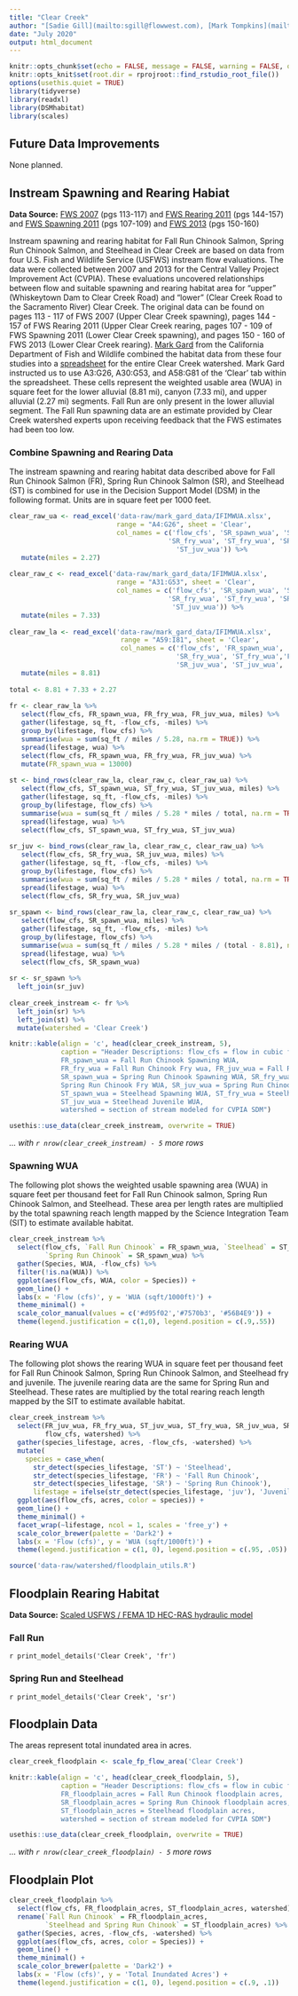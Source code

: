 ```yaml
---
title: "Clear Creek"
author: "[Sadie Gill](mailto:sgill@flowwest.com), [Mark Tompkins](mailto:mtompkins@flowwest.com)"
date: "July 2020"
output: html_document
---
```

```r
knitr::opts_chunk$set(echo = FALSE, message = FALSE, warning = FALSE, out.width = '100%')
knitr::opts_knit$set(root.dir = rprojroot::find_rstudio_root_file())
options(usethis.quiet = TRUE)
library(tidyverse)
library(readxl)
library(DSMhabitat)
library(scales)
```
## Future Data Improvements
None planned.  

## Instream Spawning and Rearing Habiat
**Data Source:** [FWS 2007](https://www.fws.gov/lodi/instream-flow/Documents/Clear%20Creek%20Whiskeytown%20to%20Clear%20Creek%20Br%20spawning%20final%20report.pdf){target="_blank"} (pgs 113-117) and [FWS Rearing 2011](https://www.fws.gov/lodi/instream-flow/Documents/Clear%20Creek%20Whiskeytown%20to%20Clear%20Creek%20Br%20rearing%20final%20report.pdf){target="_blank"} (pgs 144-157) and [FWS Spawning 2011](https://www.fws.gov/lodi/instream-flow/Documents/Clear%20Creek%20Lower%20Spawning%20Final%20Report.pdf){target="_blank"} (pgs 107-109) and [FWS 2013](https://www.fws.gov/lodi/instream-flow/Documents/Clear%20Creek%20Lower%20Rearing%20Final%20Report-1.pdf){target="_blank"} (pgs 150-160)    


Instream spawning and rearing habitat for Fall Run Chinook Salmon, Spring Run Chinook Salmon, and Steelhead in Clear Creek are based on data from four U.S. Fish and Wildlife Service (USFWS) instream flow evaluations. The data were collected between 2007 and 2013 for the Central Valley Project Improvement Act (CVPIA). These evaluations uncovered relationships between flow and suitable spawning and rearing habitat area for "upper" (Whiskeytown Dam to Clear Creek Road) and "lower" (Clear Creek Road to the Sacramento River) Clear Creek. The original data can be found on pages 113 - 117 of FWS 2007 (Upper Clear Creek spawning), pages 144 - 157 of FWS Rearing 2011 (Upper Clear Creek rearing, pages 107 - 109 of FWS Spawning 2011 (Lower Clear Creek spawning), and pages 150 - 160 of FWS 2013 (Lower Clear Creek rearing). [Mark Gard](mailto:Mark.Gard@Wildlife.ca.gov) from the California Department of Fish and Wildlife combined the habitat data from these four studies into a [spreadsheet](https://cvpiahabitat-r-package.s3-us-west-2.amazonaws.com/IFIMWUA.xlsx) for the entire Clear Creek watershed. Mark Gard instructed us to use A3:G26, A30:G53, and A58:G81 of the 'Clear' tab within the spreadsheet. These cells represent the weighted usable area (WUA) in square feet for the lower alluvial (8.81 mi), canyon (7.33 mi), and upper alluvial (2.27 mi) segments. Fall Run are only present in the lower alluvial segment. The Fall Run spawning data are an estimate provided by Clear Creek watershed experts upon receiving feedback that the FWS estimates had been too low.

### Combine Spawning and Rearing Data
The instream spawning and rearing habitat data described above for Fall Run Chinook Salmon (FR), Spring Run Chinook Salmon (SR), and Steelhead (ST) is combined for use in the Decision Support Model (DSM) in the following format. Units are in square feet per 1000 feet.   
```r
clear_raw_ua <- read_excel('data-raw/mark_gard_data/IFIMWUA.xlsx', 
                           range = "A4:G26", sheet = 'Clear', 
                           col_names = c('flow_cfs', 'SR_spawn_wua', 'ST_spawn_wua', 
                                        'SR_fry_wua', 'ST_fry_wua', 'SR_juv_wua', 
                                          'ST_juv_wua')) %>% 
   mutate(miles = 2.27)
 
clear_raw_c <- read_excel('data-raw/mark_gard_data/IFIMWUA.xlsx', 
                           range = "A31:G53", sheet = 'Clear',
                           col_names = c('flow_cfs', 'SR_spawn_wua', 'ST_spawn_wua', 
                                        'SR_fry_wua', 'ST_fry_wua', 'SR_juv_wua', 
                                         'ST_juv_wua')) %>% 
   mutate(miles = 7.33)
 
clear_raw_la <- read_excel('data-raw/mark_gard_data/IFIMWUA.xlsx', 
                            range = "A59:I81", sheet = 'Clear',
                            col_names = c('flow_cfs', 'FR_spawn_wua', 'ST_spawn_wua', 
                                          'SR_fry_wua', 'ST_fry_wua','FR_fry_wua', 
                                          'SR_juv_wua', 'ST_juv_wua', 'FR_juv_wua')) %>% 
   mutate(miles = 8.81)
 
total <- 8.81 + 7.33 + 2.27
 
fr <- clear_raw_la %>% 
   select(flow_cfs, FR_spawn_wua, FR_fry_wua, FR_juv_wua, miles) %>% 
   gather(lifestage, sq_ft, -flow_cfs, -miles) %>% 
   group_by(lifestage, flow_cfs) %>% 
   summarise(wua = sum(sq_ft / miles / 5.28, na.rm = TRUE)) %>% 
   spread(lifestage, wua) %>% 
   select(flow_cfs, FR_spawn_wua, FR_fry_wua, FR_juv_wua) %>%
   mutate(FR_spawn_wua = 13000)
 
st <- bind_rows(clear_raw_la, clear_raw_c, clear_raw_ua) %>% 
   select(flow_cfs, ST_spawn_wua, ST_fry_wua, ST_juv_wua, miles) %>% 
   gather(lifestage, sq_ft, -flow_cfs, -miles) %>% 
   group_by(lifestage, flow_cfs) %>% 
   summarise(wua = sum(sq_ft / miles / 5.28 * miles / total, na.rm = TRUE)) %>% 
   spread(lifestage, wua) %>% 
   select(flow_cfs, ST_spawn_wua, ST_fry_wua, ST_juv_wua) 
 
sr_juv <- bind_rows(clear_raw_la, clear_raw_c, clear_raw_ua) %>% 
   select(flow_cfs, SR_fry_wua, SR_juv_wua, miles) %>% 
   gather(lifestage, sq_ft, -flow_cfs, -miles) %>% 
   group_by(lifestage, flow_cfs) %>% 
   summarise(wua = sum(sq_ft / miles / 5.28 * miles / total, na.rm = TRUE)) %>% 
   spread(lifestage, wua) %>% 
   select(flow_cfs, SR_fry_wua, SR_juv_wua) 
 
sr_spawn <- bind_rows(clear_raw_la, clear_raw_c, clear_raw_ua) %>% 
   select(flow_cfs, SR_spawn_wua, miles) %>% 
   gather(lifestage, sq_ft, -flow_cfs, -miles) %>%
   group_by(lifestage, flow_cfs) %>%
   summarise(wua = sum(sq_ft / miles / 5.28 * miles / (total - 8.81), na.rm = TRUE)) %>% 
   spread(lifestage, wua) %>% 
   select(flow_cfs, SR_spawn_wua) 
 
sr <- sr_spawn %>% 
  left_join(sr_juv)
 
clear_creek_instream <- fr %>% 
  left_join(sr) %>% 
  left_join(st) %>% 
  mutate(watershed = 'Clear Creek')

knitr::kable(align = 'c', head(clear_creek_instream, 5), 
             caption = "Header Descriptions: flow_cfs = flow in cubic feet per second,
             FR_spawn_wua = Fall Run Chinook Spawning WUA, 
             FR_fry_wua = Fall Run Chinook Fry wua, FR_juv_wua = Fall Run Chinook Juvenile WUA,
             SR_spawn_wua = Spring Run Chinook Spawning WUA, SR_fry_wua = 
             Spring Run Chinook Fry WUA, SR_juv_wua = Spring Run Chinook Juvenile WUA,
             ST_spawn_wua = Steelhead Spawning WUA, ST_fry_wua = Steelhead Fry WUA, 
             ST_juv_wua = Steelhead Juvenile WUA,
             watershed = section of stream modeled for CVPIA SDM") 

usethis::use_data(clear_creek_instream, overwrite = TRUE)
```

*... with `r nrow(clear_creek_instream) - 5` more rows*

### Spawning WUA 
The following plot shows the weighted usable spawning area (WUA) in square feet per thousand feet for Fall Run Chinook salmon, Spring Run Chinook Salmon, and Steelhead. These area per length rates are multiplied by the total spawning reach length mapped by the Science Integration Team (SIT) to estimate available habitat. 
```r

clear_creek_instream %>% 
  select(flow_cfs, `Fall Run Chinook` = FR_spawn_wua, `Steelhead` = ST_spawn_wua,
         `Spring Run Chinook` = SR_spawn_wua) %>% 
  gather(Species, WUA, -flow_cfs) %>% 
  filter(!is.na(WUA)) %>% 
  ggplot(aes(flow_cfs, WUA, color = Species)) +
  geom_line() +
  labs(x = 'Flow (cfs)', y = 'WUA (sqft/1000ft)') + 
  theme_minimal() + 
  scale_color_manual(values = c('#d95f02','#7570b3', '#56B4E9')) +
  theme(legend.justification = c(1,0), legend.position = c(.9,.55))

```

### Rearing WUA
The following plot shows the rearing WUA in square feet per thousand feet for Fall Run Chinook Salmon, Spring Run Chinook Salmon, and Steelhead fry and juvenile. The juvenile rearing data are the same for Spring Run and Steelhead. These rates are multiplied by the total rearing reach length mapped by the SIT to estimate available habitat.
```r
clear_creek_instream %>% 
  select(FR_juv_wua, FR_fry_wua, ST_juv_wua, ST_fry_wua, SR_juv_wua, SR_fry_wua, 
         flow_cfs, watershed) %>%
  gather(species_lifestage, acres, -flow_cfs, -watershed) %>% 
  mutate(
    species = case_when( 
      str_detect(species_lifestage, 'ST') ~ 'Steelhead', 
      str_detect(species_lifestage, 'FR') ~ 'Fall Run Chinook',
      str_detect(species_lifestage, 'SR') ~ 'Spring Run Chinook'),
      lifestage = ifelse(str_detect(species_lifestage, 'juv'), 'Juvenile', 'Fry')) %>% 
  ggplot(aes(flow_cfs, acres, color = species)) +
  geom_line() +
  theme_minimal() +
  facet_wrap(~lifestage, ncol = 1, scales = 'free_y') +
  scale_color_brewer(palette = 'Dark2') +
  labs(x = 'Flow (cfs)', y = 'WUA (sqft/1000ft)') + 
  theme(legend.justification = c(1, 0), legend.position = c(.95, .05))
```

```r
source('data-raw/watershed/floodplain_utils.R')
```

## Floodplain Rearing Habitat

**Data Source:** [Scaled USFWS / FEMA 1D HEC-RAS hydraulic model](https://s3-us-west-2.amazonaws.com/cvpiahabitat-r-package/cvpia-sit-model-inputs/CVPIA+Annual+Progress+Report+Fiscal+Year+2017.pdf){target="_blank"}

### Fall Run
`r print_model_details('Clear Creek', 'fr')`

### Spring Run and Steelhead
`r print_model_details('Clear Creek', 'sr')`

## Floodplain Data    
The areas represent total inundated area in acres.    
```r
clear_creek_floodplain <- scale_fp_flow_area('Clear Creek')

knitr::kable(align = 'c', head(clear_creek_floodplain, 5), 
             caption = "Header Descriptions: flow_cfs = flow in cubic feet per second,
             FR_floodplain_acres = Fall Run Chinook floodplain acres, 
             SR_floodplain_acres = Spring Run Chinook floodplain acres, 
             ST_floodplain_acres = Steelhead floodplain acres,
             watershed = section of stream modeled for CVPIA SDM") 

usethis::use_data(clear_creek_floodplain, overwrite = TRUE)
```

*... with `r nrow(clear_creek_floodplain) - 5` more rows*

## Floodplain Plot
```r
clear_creek_floodplain %>% 
  select(flow_cfs, FR_floodplain_acres, ST_floodplain_acres, watershed) %>%
  rename(`Fall Run Chinook` = FR_floodplain_acres, 
         `Steelhead and Spring Run Chinook` = ST_floodplain_acres) %>% 
  gather(Species, acres, -flow_cfs, -watershed) %>% 
  ggplot(aes(flow_cfs, acres, color = Species)) +
  geom_line() +
  theme_minimal() +
  scale_color_brewer(palette = 'Dark2') +
  labs(x = 'Flow (cfs)', y = 'Total Inundated Acres') +
  theme(legend.justification = c(1, 0), legend.position = c(.9, .1))
```
